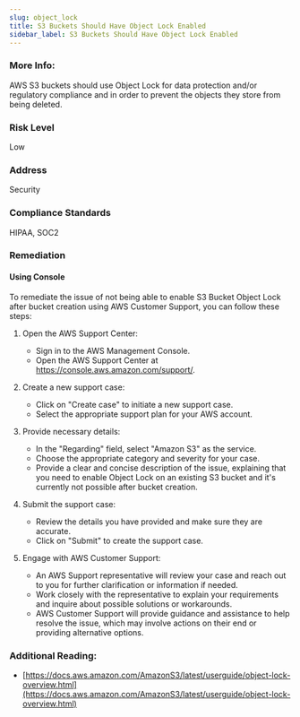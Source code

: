 ```yaml
---
slug: object_lock
title: S3 Buckets Should Have Object Lock Enabled
sidebar_label: S3 Buckets Should Have Object Lock Enabled
---
```


### More Info:

AWS S3 buckets should use Object Lock for data protection and/or regulatory compliance and in order to prevent the objects they store from being deleted.

### Risk Level

Low

### Address

Security

### Compliance Standards

HIPAA, SOC2

### Remediation

#### Using Console

To remediate the issue of not being able to enable S3 Bucket Object Lock after bucket creation using AWS Customer Support, you can follow these steps:

1. Open the AWS Support Center:
   - Sign in to the AWS Management Console.
   - Open the AWS Support Center at https://console.aws.amazon.com/support/.

2. Create a new support case:
   - Click on "Create case" to initiate a new support case.
   - Select the appropriate support plan for your AWS account.

3. Provide necessary details:
   - In the "Regarding" field, select "Amazon S3" as the service.
   - Choose the appropriate category and severity for your case.
   - Provide a clear and concise description of the issue, explaining that you need to enable Object Lock on an existing S3 bucket and it's currently not possible after bucket creation.

4. Submit the support case:
   - Review the details you have provided and make sure they are accurate.
   - Click on "Submit" to create the support case.

5. Engage with AWS Customer Support:
   - An AWS Support representative will review your case and reach out to you for further clarification or information if needed.
   - Work closely with the representative to explain your requirements and inquire about possible solutions or workarounds.
   - AWS Customer Support will provide guidance and assistance to help resolve the issue, which may involve actions on their end or providing alternative options.

### Additional Reading:

- [https://docs.aws.amazon.com/AmazonS3/latest/userguide/object-lock-overview.html](https://docs.aws.amazon.com/AmazonS3/latest/userguide/object-lock-overview.html) 

